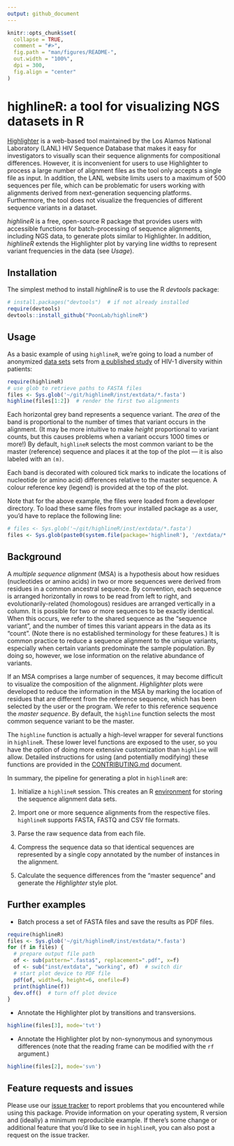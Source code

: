 ```yaml
---
output: github_document
---
```


<!-- README.md is generated from README.Rmd. Please edit that file -->

```r
knitr::opts_chunk$set(
  collapse = TRUE,
  comment = "#>",
  fig.path = "man/figures/README-",
  out.width = "100%",
  dpi = 300,
  fig.align = "center"
)
```
# highlineR: a tool for visualizing NGS datasets in R

[Highlighter](https://www.hiv.lanl.gov/content/sequence/HIGHLIGHT/highlighter_top.html) is a web-based tool maintained by the Los Alamos National Laboratory (LANL) HIV Sequence Database that makes it easy for investigators to visually scan their sequence alignments for compositional differences.
However, it is inconvenient for users to use Highlighter to process a large number of alignment files as the tool only accepts a single file as input.
In addition, the LANL website limits users to a maximum of 500 sequences per file, which can be problematic for users working with alignments derived from next-generation sequencing platforms.
Furthermore, the tool does not visualize the frequencies of different sequence variants in a dataset.

*highlineR* is a free, open-source R package that provides users with accessible functions for batch-processing of sequence alignments, including NGS data, to generate plots similar to Highlighter.
In addition, *highlineR* extends the Highlighter plot by varying line widths to represent variant frequencies in the data (see *Usage*).


## Installation

The simplest method to install *highlineR* is to use the R *devtools* package:
```R
# install.packages("devtools")  # if not already installed
require(devtools)
devtools::install_github("PoonLab/highlineR")
```


## Usage

As a basic example of using `highlineR`, we're going to load a number of anonymized [data sets](https://www.hiv.lanl.gov/content/sequence/HIV/USER_ALIGNMENTS/Li/) sets from [a published study](https://journals.plos.org/plospathogens/article?id=10.1371/journal.ppat.1000890) of HIV-1 diversity within patients:

```r
require(highlineR)
# use glob to retrieve paths to FASTA files
files <- Sys.glob('~/git/highlineR/inst/extdata/*.fasta')
highline(files[1:2])  # render the first two alignments
```

Each horizontal grey band represents a sequence variant.
The *area* of the band is proportional to the number of times that variant occurs in the alignment. 
(It may be more intuitive to make *height* proportional to variant counts, but this causes problems when a variant occurs 1000 times or more!)
By default, `highlineR` selects the most common variant to be the master (reference) sequence and places it at the top of the plot &mdash; it is also labeled with an `(m)`.

Each band is decorated with coloured tick marks to indicate the locations of nucleotide (or amino acid) differences relative to the master sequence.
A colour reference key (legend) is provided at the top of the plot.

Note that for the above example, the files were loaded from a developer directory.
To load these same files from your installed package as a user, you'd have to replace the following line:
```r
# files <- Sys.glob('~/git/highlineR/inst/extdata/*.fasta')
files <- Sys.glob(paste0(system.file(package='highlineR'), '/extdata/*.fasta'))
```


## Background

A *multiple sequence alignment* (MSA) is a hypothesis about how residues (nucleotides or amino acids) in two or more sequences were derived from residues in a common ancestral sequence.
By convention, each sequence is arranged horizontally in rows to be read from left to right, and evolutionarily-related (homologous) residues are arranged vertically in a column.
It is possible for two or more sequences to be exactly identical.
When this occurs, we refer to the shared sequence as the "sequence variant", and the number of times this variant appears in the data as its "count".
(Note there is no established terminology for these features.)
It is common practice to reduce a sequence alignment to the unique variants, especially when certain variants predominate the sample population.
By doing so, however, we lose information on the relative abundance of variants.

If an MSA comprises a large number of sequences, it may become difficult to visualize the composition of the alignment.
*Highlighter* plots were developed to reduce the information in the MSA by marking the location of residues that are different from the reference sequence, which has been selected by the user or the program.
We refer to this reference sequence the *master sequence*.
By default, the `highline` function selects the most common sequence variant to be the master.

The `highline` function is actually a high-level wrapper for several functions in `highlineR`.
These lower level functions are exposed to the user, so you have the option of doing more extensive customization than `highline` will allow.
Detailed instructions for using (and potentially modifying) these functions are provided in the [CONTRIBUTING.md](CONTRIBUTING.md) document.

In summary, the pipeline for generating a plot in `highlineR` are:

1. Initialize a `highlineR` session.  This creates an R [environment](http://adv-r.had.co.nz/Environments.html) for storing the sequence alignment data sets.

2. Import one or more sequence alignments from the respective files.  `highlineR` supports FASTA, FASTQ and CSV file formats. 

3. Parse the raw sequence data from each file.  

4. Compress the sequence data so that identical sequences are represented by a single copy annotated by the number of instances in the alignment.

5. Calculate the sequence differences from the "master sequence" and generate the *Highlighter* style plot.


## Further examples

* Batch process a set of FASTA files and save the results as PDF files.
```R
require(highlineR)
files <- Sys.glob('~/git/highlineR/inst/extdata/*.fasta')
for (f in files) {
  # prepare output file path
  of <- sub(pattern=".fasta$", replacement=".pdf", x=f)
  of <- sub("inst/extdata", "working", of)  # switch dir
  # start plot device to PDF file
  pdf(of, width=6, height=6, onefile=F)
  print(highline(f))
  dev.off()  # turn off plot device
}
```

* Annotate the Highlighter plot by transitions and transversions.
```r
highline(files[3], mode='tvt')
```

* Annotate the Highlighter plot by non-synonymous and synonymous differences (note that the reading frame can be modified with the `rf` argument.)
```r
highline(files[2], mode='svn')
```


## Feature requests and issues

Please use our [issue tracker](https://github.com/PoonLab/highlineR/issues) to report problems that you encountered while using this package.
Provide information on your operating system, R version and (ideally) a minimum reproducible example.
If there's some change or additional feature that you'd like to see in `highlineR`, you can also post a request on the issue tracker.

